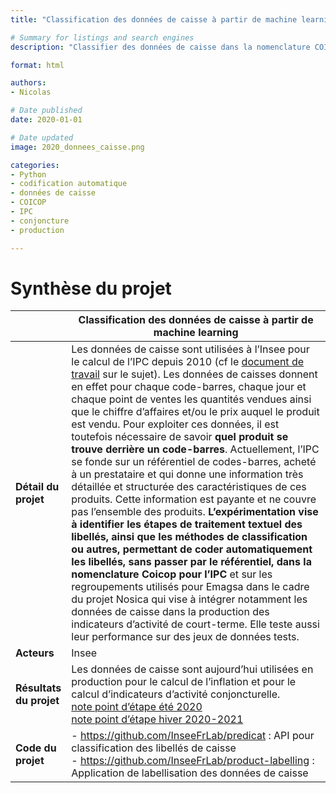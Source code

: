 ```yaml
---
title: "Classification des données de caisse à partir de machine learning"

# Summary for listings and search engines
description: "Classifier des données de caisse dans la nomenclature COICOP par machine learning pour le calcul de l'IPC"

format: html

authors: 
- Nicolas

# Date published
date: 2020-01-01

# Date updated
image: 2020_donnees_caisse.png

categories: 
- Python
- codification automatique
- données de caisse
- COICOP
- IPC 
- conjoncture
- production

---
```


# Synthèse du projet

|              | Classification des données de caisse à partir de machine learning                           |
|--------------|------------------------------------------------------------------------------------|
| **Détail du projet**         | Les données de caisse sont utilisées à l'Insee pour le calcul de l'IPC depuis 2010 (cf le [document de travail](https://www.insee.fr/fr/information/4254225?%20sommaire=4254170) sur le sujet). Les données de caisses donnent en effet pour chaque code-barres, chaque jour et chaque point de ventes les quantités vendues ainsi que le chiffre d’affaires et/ou le prix auquel le produit est vendu. Pour exploiter ces données, il est toutefois nécessaire de savoir **quel produit se trouve derrière un code-barres**. Actuellement, l’IPC se fonde sur un référentiel de codes-barres, acheté à un prestataire et qui donne une information très détaillée et structurée des caractéristiques de ces produits. Cette information est payante et ne couvre pas l’ensemble des produits. **L’expérimentation vise à identifier les étapes de traitement textuel des libellés, ainsi que les méthodes de classification ou autres, permettant de coder automatiquement les libellés, sans passer par le référentiel, dans la nomenclature Coicop pour l’IPC** et sur les regroupements utilisés pour Emagsa dans le cadre du projet Nosica qui vise à intégrer notamment les données de caisse dans la production des indicateurs d'activité de court-terme. Elle teste aussi leur performance sur des jeux de données tests.         |
| **Acteurs**                  | Insee         |
| **Résultats du projet**      | Les données de caisse sont aujourd'hui utilisées en production pour le calcul de l'inflation et pour le calcul d'indicateurs d'activité conjoncturelle.  <br> [note point d'étape été 2020](https://intranet.insee.fr/jcms/1345453_DBFileDocument/paul-ean-phaseb?details=true) <br> [note point d'étape hiver 2020-2021](https://intranet.insee.fr/jcms/1345448_DBFileDocument/2021-3657-dg75-l401?details=true) <br>          |
| **Code du projet**           | - [https://github.com/InseeFrLab/predicat](https://github.com/InseeFrLab/predicat) : API pour classification des libellés de caisse <br> - [https://github.com/InseeFrLab/product-labelling](https://github.com/InseeFrLab/product-labelling) : Application de labellisation des données de caisse       |
